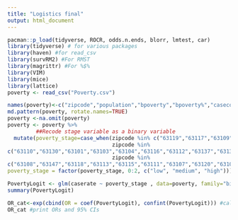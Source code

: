 ```yaml
---
title: "Logistics final"
output: html_document
---
```


```r
pacman::p_load(tidyverse, ROCR, odds.n.ends, blorr, lmtest, car) 
library(tidyverse) # for various packages
library(haven) #for read_csv
library(survRM2) #For RMST
library(magrittr) #For %$%
library(VIM) 
library(mice) 
library(lattice)
poverty <- read_csv("Poverty.csv") 
```


```r
names(poverty)<-c("zipcode","population","bpoverty","bpoverty%","casecount","casepercent","caserate")
md.pattern(poverty, rotate.names=TRUE)
poverty <-na.omit(poverty)
poverty <- poverty %>%
         ##Recode stage variable as a binary variable
  mutate(poverty_stage=case_when(zipcode %in% c("63119","63117","63109","63102","63123","63105","63125","63139","63143") ~ 0,
                                 zipcode %in% 
c("63110","63130","63101","63103","63104","63116","63112","63137","63136") ~ 1,
                                 zipcode %in% 
c("63108","63147","63118","63113","63115","63111","63107","63120","63106") ~ 2),
poverty_stage = factor(poverty_stage, 0:2, c("low", "medium", "high")))


```


```r
PovertyLogit <- glm(caserate ~ poverty_stage , data=poverty, family="binomial")
summary(PovertyLogit)

OR_cat<-exp(cbind(OR = coef(PovertyLogit), confint(PovertyLogit))) #calculate ORs and 95% CIs
OR_cat #print ORs and 95% CIs



```